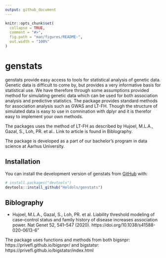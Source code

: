 ```yaml
---
output: github_document
---
```


<!-- README.md is generated from README.Rmd. Please edit that file -->

```r
knitr::opts_chunk$set(
  collapse = TRUE,
  comment = "#>",
  fig.path = "man/figures/README-",
  out.width = "100%"
)
```

# genstats

<!-- badges: start -->
<!-- badges: end -->



genstats provide easy access to tools for statistical analysis of genetic data. Genetic data is difficult to come by, but provides a very informative basis for statistical use. We have therefore through some assumptions provided method for simulating genetic data which can be used for both association analysis and predictive statistics. The package provides standard methods for association analysis such as GWAS and LT-FH. Though the structure of simulated data is easy to use in comnination with dplyr and it is therefor easy to implement your own methods.

The packages uses the method of LT-FH as described by Hujoel, M.L.A., Gazal, S., Loh, PR. et al.. Link to article is found in Biblography.

The package is developed as a part of our bachelor's program in data science at Aarhus University. 


## Installation

You can install the development version of genstats from [GitHub](https://github.com/) with:

``` r
# install.packages("devtools")
devtools::install_github("Holdols/genstats")
```

## Biblography
* Hujoel, M.L.A., Gazal, S., Loh, PR. et al. Liability threshold modeling of case–control status and family history of disease increases association power. Nat Genet 52, 541–547 (2020). https://doi.org/10.1038/s41588-020-0613-6"

The package uses functions and methods from both bigsnpr: https://privefl.github.io/bigsnpr/  and bigstatsr: https://privefl.github.io/bigstatsr/index.html


